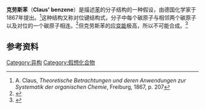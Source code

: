 {{Chembox
| ImageFile=Claus benzene.svg
| IUPACName = tetracyclo[2.2.0.0<sup>2,5</sup>.0<sup>3,6</sup>]hexane
|Section1={{Chembox Identifiers
| CASNo = 127296-09-7
| CASNo_Ref = {{cascite|correct|CAS}}
| PubChem = 85607149
| SMILES=C12C3C4C2C3C41
| StdInChI=1S/C6H6/c1-2-5-3(1)6(2)4(1)5/h1-6H
| StdInChIKey = GXPNORVYYCJOAP-UHFFFAOYSA-N
  }}
}}
'''克劳斯苯'''（'''Claus' benzene'''）是描述[[苯|苯]]的分子结构的一种假设，由德国化学家{{en-link|阿道夫·卡尔·路德维希·克劳斯|Adolf Karl Ludwig Claus|克劳斯}}于1867年提出。<ref>A. Claus, ''Theoretische Betrachtungen und deren Anwendungen zur Systematik der organischen Chemie'', Freiburg, 1867, p. 207</ref>这种结构又称对位键结构式，分子中每个碳原子与相邻两个碳原子以及对位的一个碳原子相连。<ref name="Warren Gimarc 1992 pp. 5378–5385">{{cite journal | last=Warren | first=D. Scott | last2=Gimarc | first2=Benjamin M. | title=Valence isomers of benzene and their relationship to isomers of isoelectronic P6 | journal=Journal of the American Chemical Society | publisher=American Chemical Society (ACS) | volume=114 | issue=13 | year=1992 | issn=0002-7863 | doi=10.1021/ja00039a058 | pages=5378–5385}}</ref>但克劳斯苯的[[应变能|应变能]]极高，所以不可能合成。<ref name="Hoffmann Hopf pp. 4474–4481">{{cite journal | last=Hoffmann | first=Roald | last2=Hopf | first2=Henning | title=Learning from Molecules in Distress | journal=Angewandte Chemie International Edition | publisher=Wiley-Blackwell | volume=47 | issue=24 | date=2008-06-02 | issn=1433-7851 | doi=10.1002/anie.200705775 | pages=4474–4481}}</ref>
{{clear}}

==参考资料==
{{Reflist}}
{{芳香族化合物}}
[[Category:异构|Category:异构]]
[[Category:假想化合物|Category:假想化合物]]

{{有机化合物小作品}}